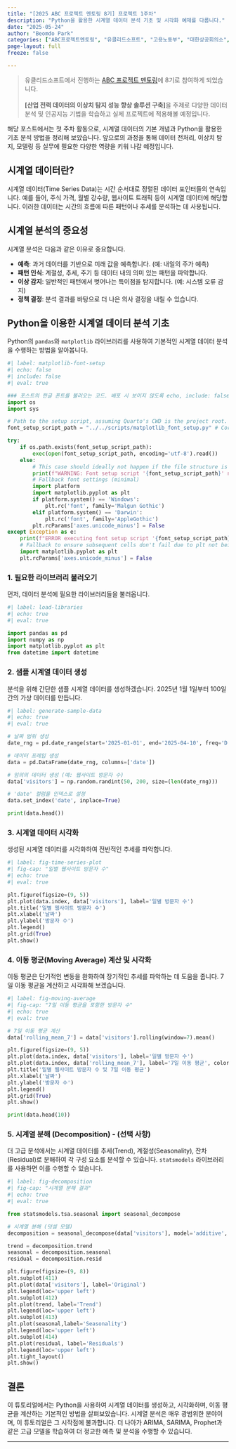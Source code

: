 ```yaml
--- 
title: "[2025 ABC 프로젝트 멘토링 8기] 프로젝트 1주차" 
description: "Python을 활용한 시계열 데이터 분석 기초 및 시각화 예제를 다룹니다."
date: "2025-05-24" 
author: "Beomdo Park" 
categories: ["ABC프로젝트멘토링", "유클리드소프트", "고용노동부", "대한상공회의소", "미래내일일경험사업"]
page-layout: full
freeze: false

---
```

> 유클리드소프트에서 진행하는 [ABC 프로젝트 멘토링](https://abcbootcamp.kr/abc_mentor/)에 8기로 참여하게 되었습니다.  </br></br>
**[산업 전력 데이터의 이상치 탐지 성능 향상 솔루션 구축]**을 주제로 다양한 데이터 분석 및 인공지능 기법을 학습하고 실제 프로젝트에 적용해볼 예정입니다.

::: {.callout-tip title=""}
해당 포스트에서는 첫 주차 활동으로, 시계열 데이터의 기본 개념과 Python을 활용한 기초 분석 방법을 정리해 보았습니다. 앞으로의 과정을 통해 데이터 전처리, 이상치 탐지, 모델링 등 실무에 필요한 다양한 역량을 키워 나갈 예정입니다.
:::

## 시계열 데이터란?

시계열 데이터(Time Series Data)는 시간 순서대로 정렬된 데이터 포인터들의 연속입니다. 예를 들어, 주식 가격, 월별 강수량, 웹사이트 트래픽 등이 시계열 데이터에 해당합니다. 이러한 데이터는 시간의 흐름에 따른 패턴이나 추세를 분석하는 데 사용됩니다.

## 시계열 분석의 중요성

시계열 분석은 다음과 같은 이유로 중요합니다.

*   **예측**: 과거 데이터를 기반으로 미래 값을 예측합니다. (예: 내일의 주가 예측)
*   **패턴 인식**: 계절성, 추세, 주기 등 데이터 내의 의미 있는 패턴을 파악합니다.
*   **이상 감지**: 일반적인 패턴에서 벗어나는 특이점을 탐지합니다. (예: 시스템 오류 감지)
*   **정책 결정**: 분석 결과를 바탕으로 더 나은 의사 결정을 내릴 수 있습니다.

## Python을 이용한 시계열 데이터 분석 기초

Python의 `pandas`와 `matplotlib` 라이브러리를 사용하여 기본적인 시계열 데이터 분석을 수행하는 방법을 알아봅니다.

```python
#| label: matplotlib-font-setup
#| echo: false
#| include: false
#| eval: true

### 포스트의 한글 폰트를 불러오는 코드. 배포 시 보이지 않도록 echo, include: false
import os
import sys

# Path to the setup script, assuming Quarto's CWD is the project root.
font_setup_script_path = "../../scripts/matplotlib_font_setup.py" # Corrected path

try:
    if os.path.exists(font_setup_script_path):
        exec(open(font_setup_script_path, encoding='utf-8').read())
    else:
        # This case should ideally not happen if the file structure is correct.
        print(f"WARNING: Font setup script '{font_setup_script_path}' not found at '{os.path.abspath(font_setup_script_path)}'. CWD: '{os.getcwd()}'. Using fallback font settings.")
        # Fallback font settings (minimal)
        import platform
        import matplotlib.pyplot as plt 
        if platform.system() == 'Windows':
            plt.rc('font', family='Malgun Gothic')
        elif platform.system() == 'Darwin':
            plt.rc('font', family='AppleGothic')
        plt.rcParams['axes.unicode_minus'] = False
except Exception as e:
    print(f"ERROR executing font setup script '{font_setup_script_path}': {e}")
    # Fallback to ensure subsequent cells don't fail due to plt not being configured
    import matplotlib.pyplot as plt
    plt.rcParams['axes.unicode_minus'] = False
```

### 1. 필요한 라이브러리 불러오기

먼저, 데이터 분석에 필요한 라이브러리들을 불러옵니다.

```python
#| label: load-libraries
#| echo: true
#| eval: true

import pandas as pd
import numpy as np
import matplotlib.pyplot as plt
from datetime import datetime
```

### 2. 샘플 시계열 데이터 생성

분석을 위해 간단한 샘플 시계열 데이터를 생성하겠습니다. 2025년 1월 1일부터 100일간의 가상 데이터를 만듭니다.

```python
#| label: generate-sample-data
#| echo: true
#| eval: true

# 날짜 범위 생성
date_rng = pd.date_range(start='2025-01-01', end='2025-04-10', freq='D')

# 데이터 프레임 생성
data = pd.DataFrame(date_rng, columns=['date'])

# 임의의 데이터 생성 (예: 웹사이트 방문자 수)
data['visitors'] = np.random.randint(50, 200, size=(len(date_rng)))

# 'date' 컬럼을 인덱스로 설정
data.set_index('date', inplace=True)

print(data.head())
```

### 3. 시계열 데이터 시각화

생성된 시계열 데이터를 시각화하여 전반적인 추세를 파악합니다.

```python
#| label: fig-time-series-plot
#| fig-cap: "일별 웹사이트 방문자 수"
#| echo: true
#| eval: true

plt.figure(figsize=(9, 5))
plt.plot(data.index, data['visitors'], label='일별 방문자 수')
plt.title('일별 웹사이트 방문자 수')
plt.xlabel('날짜')
plt.ylabel('방문자 수')
plt.legend()
plt.grid(True)
plt.show()
```

### 4. 이동 평균(Moving Average) 계산 및 시각화

이동 평균은 단기적인 변동을 완화하여 장기적인 추세를 파악하는 데 도움을 줍니다. 7일 이동 평균을 계산하고 시각화해 보겠습니다.

```python
#| label: fig-moving-average
#| fig-cap: "7일 이동 평균을 포함한 방문자 수"
#| echo: true
#| eval: true

# 7일 이동 평균 계산
data['rolling_mean_7'] = data['visitors'].rolling(window=7).mean()

plt.figure(figsize=(9, 5))
plt.plot(data.index, data['visitors'], label='일별 방문자 수')
plt.plot(data.index, data['rolling_mean_7'], label='7일 이동 평균', color='red')
plt.title('일별 웹사이트 방문자 수 및 7일 이동 평균')
plt.xlabel('날짜')
plt.ylabel('방문자 수')
plt.legend()
plt.grid(True)
plt.show()

print(data.head(10))
```

### 5. 시계열 분해 (Decomposition) - (선택 사항)

더 고급 분석에서는 시계열 데이터를 추세(Trend), 계절성(Seasonality), 잔차(Residual)로 분해하여 각 구성 요소를 분석할 수 있습니다. `statsmodels` 라이브러리를 사용하면 이를 수행할 수 있습니다.

```python
#| label: fig-decomposition
#| fig-cap: "시계열 분해 결과"
#| echo: true
#| eval: true

from statsmodels.tsa.seasonal import seasonal_decompose

# 시계열 분해 (덧셈 모델)
decomposition = seasonal_decompose(data['visitors'], model='additive', period=7)

trend = decomposition.trend
seasonal = decomposition.seasonal
residual = decomposition.resid

plt.figure(figsize=(9, 8))
plt.subplot(411)
plt.plot(data['visitors'], label='Original')
plt.legend(loc='upper left')
plt.subplot(412)
plt.plot(trend, label='Trend')
plt.legend(loc='upper left')
plt.subplot(413)
plt.plot(seasonal,label='Seasonality')
plt.legend(loc='upper left')
plt.subplot(414)
plt.plot(residual, label='Residuals')
plt.legend(loc='upper left')
plt.tight_layout()
plt.show()
```


## 결론

이 튜토리얼에서는 Python을 사용하여 시계열 데이터를 생성하고, 시각화하며, 이동 평균을 계산하는 기본적인 방법을 살펴보았습니다. 시계열 분석은 매우 광범위한 분야이며, 이 튜토리얼은 그 시작점에 불과합니다. 더 나아가 ARIMA, SARIMA, Prophet과 같은 고급 모델을 학습하여 더 정교한 예측 및 분석을 수행할 수 있습니다.

---